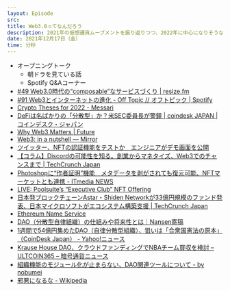 ```yaml
---
layout: Episode
src: 
title: Web3.0ってなんだろう
description: 2021年の仮想通貨ムーブメントを振り返りつつ、2022年に中心になりそうなWeb3.0やDAO(自律分散型組織)について話しました。
date: 2021年12月17日（金）
time: 分秒
---
```


- オープニングトーク
    - 朝ドラを見ている話
    - Spotify Q&Aコーナー
- [#49 Web3.0時代の“composable”なサービスづくり | resize.fm](https://resize.fm/ep/49-composable-services-in-web3)
- [#91 Web3とインターネットの進化 - Off Topic // オフトピック | Spotify](https://open.spotify.com/episode/7iD15CQ5bRRZgREMWYHxry)
- [Crypto Theses for 2022 - Messari](https://messari.io/pdf/messari-report-crypto-theses-for-2022.pdf)
- [DeFiは名ばかりの「分散型」か？米SEC委員長が警鐘 | coindesk JAPAN | コインデスク・ジャパン](https://www.coindeskjapan.com/120009/)
- [Why Web3 Matters | Future](https://future.a16z.com/why-web3-matters/)
- [Web3: in a nutshell — Mirror](https://eshita.mirror.xyz/H5bNIXATsWUv_QbbEz6lckYcgAa2rhXEPDRkecOlCOI)
- [ツイッター、NFTの認証機能をテストか　エンジニアがデモ画面を公開](https://coinpost.jp/?p=280874)
- [【コラム】Discordの可能性を知る。創業からマネタイズ、Web3でのチャンスまで | TechCrunch Japan](https://jp.techcrunch.com/2021/12/03/offtopic-discord/)
- [Photoshopに“作者証明”機能　メタデータを剥がされても復元可能、NFTマーケットとも連携 - ITmedia NEWS](https://www.itmedia.co.jp/news/articles/2110/28/news120.html)
- [LIVE: Poolsuite’s “Executive Club” NFT Offering](https://members.poolsuite.net/)
- [日本発ブロックチェーンAstar・Shiden Networkが33億円規模のファンド発表、日本マイクロソフトがエコシステム構築支援 | TechCrunch Japan](https://jp.techcrunch.com/2021/09/07/stake-technologies-astar-shiden-fund/)
- [Ethereum Name Service](https://ens.domains/ja/)
- [DAO（分散型自律組織）の仕組みや将来性とは｜Nansen寄稿](https://coinpost.jp/?p=292683)
- [1週間で54億円集めたDAO（自律分散型組織）、狙いは「合衆国憲法の原本」（CoinDesk Japan） - Yahoo!ニュース](https://news.yahoo.co.jp/articles/f41344f6beedc455521bd1107dbc7a2c1b85d27e)
- [Krause House DAO、クラウドファンディングでNBAチーム買収を検討 – ULTCOIN365 – 暗号通貨ニュース](https://ultcoin365.com/ja/krause-house-dao-considers-crowdfunding-nba-team-takeover/)
- [組織機能のモジュール化が止まらない、DAO関連ツールについて - by nobumei](https://nobumei.substack.com/p/dao-b9f)
- [邪悪になるな - Wikipedia](https://ja.wikipedia.org/wiki/%E9%82%AA%E6%82%AA%E3%81%AB%E3%81%AA%E3%82%8B%E3%81%AA)
